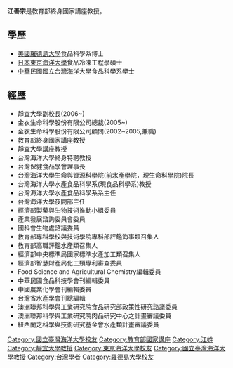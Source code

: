 '''江善宗'''是教育部終身國家講座教授。

==學歷==
*[[美國|美國]][[羅德島大學|羅德島大學]]食品科學系博士
*[[日本|日本]][[東京海洋大學|東京海洋大學]]食品冷凍工程學碩士
*[[中華民國|中華民國]][[國立台灣海洋大學|國立台灣海洋大學]]食品科學系學士

==經歷==
*靜宜大學副校長(2006~)
*金衣生命科學股份有限公司總裁(2005~)  
*金衣生命科學股份有限公司顧問(2002~2005,兼職)
*教育部終身國家講座教授
*靜宜大學講座教授
*台灣海洋大學終身特聘教授
*台灣保健食品學會理事長
*台灣海洋大學生命與資源科學院(前水產學院，現生命科學院)院長
*台灣海洋大學水產食品科學系(現食品科學系)教授
*台灣海洋大學水產食品科學系系主任
*台灣海洋大學夜間部主任
*經濟部製藥與生物技術推動小組委員
*產業發展諮詢委員會委員
*國科會生物處諮議委員
*教育部專科學校與技術學院專科部評鑑海事類召集人
*教育部高職評鑑水產類召集人
*經濟部中央標準局國家標準水產加工類召集人
*經濟部智慧財產局化工類專利審查委員
*Food Science and Agricultural Chemistry編輯委員
*中華民國食品科技學會刊編輯委員
*中國農業化學會刊編輯委員
*台灣省水產學會刊總編輯
*澳洲聯邦科學與工業研究院食品研究部政策性研究諮議委員
*澳洲聯邦科學與工業研究院肉品研究中心之計畫審議委員
*紐西蘭之科學與技術研究基金會水產類計畫審議委員

{{Taiwan-scientist-stub}}
{{DEFAULTSORT:Jiang, Shann-Tzong}}
[[Category:國立臺灣海洋大學校友|Category:國立臺灣海洋大學校友]]
[[Category:教育部國家講座|Category:教育部國家講座]]
[[Category:江姓|Category:江姓]]
[[Category:靜宜大學教授|Category:靜宜大學教授]]
[[Category:東京海洋大學校友|Category:東京海洋大學校友]]
[[Category:國立臺灣海洋大學教授|Category:國立臺灣海洋大學教授]]
[[Category:台灣學者|Category:台灣學者]]
[[Category:羅德島大學校友|Category:羅德島大學校友]]